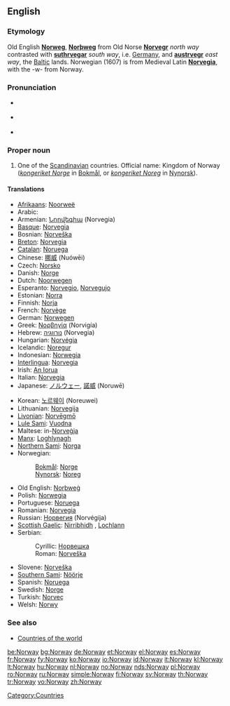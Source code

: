 ==English==
{{wikipedia}}

===Etymology===
Old English '''[[Norweg]]''', '''[[Norþweg]]''' from Old Norse '''[[Norvegr]]''' ''north way'' contrasted with '''[[suthrvegar]]''' ''south way'', i.e. [[w:Germany|Germany]], and '''[[austrvegr]]''' ''east way'', the [[w:Baltic states|Baltic]] lands. Norwegian (1607) is from Medieval Latin '''[[Norvegia]]''', with the -w- from Norway.

===Pronunciation===
* {{a|UK}} {{IPA|/ˈnɔː.weɪ/}}
* {{a|US}} {{IPA|/ˈnɔɹ.weɪ/}}
* {{audio|en-us-Norway.ogg|Audio (US)}}

===Proper noun===
{{en-proper noun}}

# One of the [[Scandinavian]] countries. Official name: Kingdom of Norway (''[[kongeriket Norge]]'' in [[Bokmål]], or ''[[kongeriket Noreg]]'' in [[Nynorsk]]).

====Translations====
{{trans-top|Scandinavian country}}
* [[Afrikaans]]: [[Noorweë]]
* Arabic: {{Arab|[[النرويج]]}} {{IPAchar|(an-narwīj)}}
* Armenian: [[Նորվեգիա]] (Norvegia)
* [[Basque]]: [[Norvegia]]
* Bosnian: [[Norveška#Bosnian|Norveška]] {{f}}
* [[Breton]]: [[Norvegia]]
* [[Catalan]]: [[Noruega]] {{f}}
* Chinese: [[挪威]] (Nuówēi)
* Czech: [[Norsko]]
* Danish: [[Norge]]
* Dutch: [[Noorwegen]]
* Esperanto: [[Norvegio]], [[Norvegujo]]
* Estonian: [[Norra]]
* Finnish: [[Norja]]
* French: [[Norvège]] {{f}}
* German: [[Norwegen]] {{n}}
* Greek: [[Νορβηγία]] (Norvigía) {{f}}
* Hebrew: [[נורווגיה]] (Norvegia) {{f}}
* Hungarian: [[Norvégia]]
* Icelandic: [[Noregur]] {{m}}
* Indonesian: [[Norwegia]]
* [[Interlingua]]: [[Norvegia]]
* Irish: [[An Iorua]] {{f}}
* Italian: [[Norvegia]] {{f}}
* Japanese: [[ノルウェー]], [[諾威]] (Noruwē)
{{trans-mid}}
* Korean: [[노르웨이]] (Noreuwei)
* Lithuanian: [[Norvegija]]
* [[Livonian]]: [[Norvēgmō]]
* [[Lule Sami]]: [[Vuodna]]
* Maltese: in-[[Norveġja]]
* [[Manx]]: [[Loghlynagh]]
* [[Northern Sami]]: [[Norga]]
* Norwegian:
*: [[Bokmål]]: [[Norge]]
*: [[Nynorsk]]: [[Noreg]]
* Old English: [[Norþweg|Norþweġ]] {{m}}
* Polish: [[Norwegia]]
* Portuguese: [[Noruega]] {{f}}
* Romanian: [[Norvegia]] {{f}}
* Russian: [[Норвегия]] (Norvégija) {{f}}
* [[Scottish Gaelic]]: [[Nirribhidh]] {{f}}, [[Lochlann]] {{m|f}}
* Serbian:
*: Cyrillic: [[Норвешка#Serbian|Норвешка]] {{f}}
*: Roman: [[Norveška#Serbian|Norveška]] {{f}}
* Slovene: [[Norveška]] {{f}}
* [[Southern Sami]]: [[Nöörje]]
* Spanish: [[Noruega]] {{f}}
* Swedish: [[Norge]]
* Turkish: [[Norveç]]
* Welsh: [[Norwy]]
{{trans-bottom}}

===See also===
* [[Appendix:Countries of the world|Countries of the world]]

[[Category:Countries]]

[[be:Norway]]
[[bg:Norway]]
[[de:Norway]]
[[et:Norway]]
[[el:Norway]]
[[es:Norway]]
[[fr:Norway]]
[[fy:Norway]]
[[ko:Norway]]
[[io:Norway]]
[[id:Norway]]
[[it:Norway]]
[[kl:Norway]]
[[lt:Norway]]
[[hu:Norway]]
[[nl:Norway]]
[[no:Norway]]
[[nds:Norway]]
[[pl:Norway]]
[[ro:Norway]]
[[ru:Norway]]
[[simple:Norway]]
[[fi:Norway]]
[[sv:Norway]]
[[th:Norway]]
[[tr:Norway]]
[[vo:Norway]]
[[zh:Norway]]